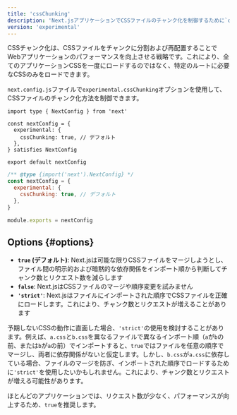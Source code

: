 ```yaml
---
title: 'cssChunking'
description: 'Next.jsアプリケーションでCSSファイルのチャンク化を制御するために`cssChunking`オプションを使用します。'
version: 'experimental'
---
```


CSSチャンク化は、CSSファイルをチャンクに分割および再配置することでWebアプリケーションのパフォーマンスを向上させる戦略です。これにより、全てのアプリケーションCSSを一度にロードするのではなく、特定のルートに必要なCSSのみをロードできます。

`next.config.js`ファイルで`experimental.cssChunking`オプションを使用して、CSSファイルのチャンク化方法を制御できます。

<Tabs>
<TabItem value="tsx" label="TypeScript">

```tsx title="next.config.ts" switcher
import type { NextConfig } from 'next'

const nextConfig = {
  experimental: {
    cssChunking: true, // デフォルト
  },
} satisfies NextConfig

export default nextConfig
```

</TabItem>
<TabItem value="js" label="JavaScript">

```js title="next.config.js" switcher
/** @type {import('next').NextConfig} */
const nextConfig = {
  experimental: {
    cssChunking: true, // デフォルト
  },
}

module.exports = nextConfig
```

</TabItem>
</Tabs>

## Options {#options}

- **`true` (デフォルト)**: Next.jsは可能な限りCSSファイルをマージしようとし、ファイル間の明示的および暗黙的な依存関係をインポート順から判断してチャンク数とリクエスト数を減らします
- **`false`**: Next.jsはCSSファイルのマージや順序変更を試みません
- **`'strict'`**: Next.jsはファイルにインポートされた順序でCSSファイルを正確にロードします。これにより、チャンク数とリクエストが増えることがあります

予期しないCSSの動作に直面した場合、`'strict'`の使用を検討することがあります。例えば、`a.css`と`b.css`を異なるファイルで異なるインポート順（`a`が`b`の前、または`b`が`a`の前）でインポートすると、`true`ではファイルを任意の順序でマージし、両者に依存関係がないと仮定します。しかし、`b.css`が`a.css`に依存している場合、ファイルのマージを防ぎ、インポートされた順序でロードするために`'strict'`を使用したいかもしれません。これにより、チャンク数とリクエストが増える可能性があります。

ほとんどのアプリケーションでは、リクエスト数が少なく、パフォーマンスが向上するため、`true`を推奨します。
